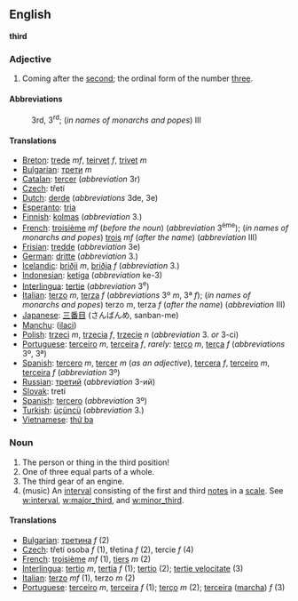 ==English==
'''third'''

===Adjective===

#Coming after the [[second]]; the ordinal form of the number [[three]].

====Abbreviations====
:3rd, 3<sup>rd</sup>; (''in names of monarchs and popes'') III

====Translations====

*[[Breton]]: [[trede]] ''mf'', [[teirvet]] ''f'', [[trivet]] ''m''
*[[Bulgarian]]: [[трети]] ''m''
*[[Catalan]]: [[tercer]] (''abbreviation'' 3r)
*[[Czech]]: třetí
*[[Dutch]]: [[derde]] (''abbreviations'' 3de, 3e)
*[[Esperanto]]: [[tria]]
*[[Finnish]]: [[kolmas]] (''abbreviation'' 3.)
*[[French]]: [[troisième]] ''mf'' (''before the noun'') (''abbreviation'' 3<sup>ème</sup>); (''in names of monarchs and popes'') [[trois]] ''mf'' (''after the name'') (''abbreviation'' III) 
*[[Frisian]]: [[tredde]] (''abbreviation'' 3e)
*[[German]]: [[dritte]] (''abbreviation'' 3.)
*[[Icelandic]]: [[þriðji]] ''m'', [[þriðja]] ''f'' (''abbreviation'' 3.)
*[[Indonesian]]: [[ketiga]] (''abbreviation'' ke-3)
*[[Interlingua]]: [[tertie]] (''abbreviation'' 3<sup>e</sup>)
*[[Italian]]: [[terzo]] ''m'', [[terza]] ''f'' (''abbreviations'' 3º ''m'', 3ª ''f''); (''in names of monarchs and popes'') terzo ''m'', terza ''f'' (''after the name'') (''abbreviation'' III)
*[[Japanese]]: [[三番目]] (さんばんめ, sanban-me)
*[[Manchu]]: ([[ilaci]])
*[[Polish]]: [[trzeci]] ''m'', [[trzecia]] ''f'', [[trzecie]] ''n'' (''abbreviation'' 3. ''or'' 3-ci)
*[[Portuguese]]: [[terceiro]] ''m'', [[terceira]] ''f'', ''rarely:'' [[terço]] ''m'', [[terça]] ''f'' (''abbreviations'' 3º, 3ª)
*[[Spanish]]: [[tercero]] ''m'', [[tercer]] ''m'' (''as an adjective''), [[tercera]] ''f'', [[terceiro]] ''m'', [[terceira]] ''f'' (''abbreviation'' 3º)
*[[Russian]]: [[третий]] (''abbreviation'' 3-ий)
*[[Slovak]]: tretí
*[[Spanish]]: [[tercero]] (''abbreviation'' 3º)
*[[Turkish]]: [[üçüncü]] (''abbreviation'' 3.)
*[[Vietnamese]]: [[thứ ba]]

===Noun===

#The person or thing in the third position!
#One of three equal parts of a whole.
#The third gear of an engine.
#(music) An [[interval]] consisting of the first and third [[notes]] in a [[scale]].  See [[w:interval]], [[w:major_third]], and [[w:minor_third]].

====Translations====

*[[Bulgarian]]: [[третина]] ''f'' (2)
*[[Czech]]:  třetí osoba ''f'' (1),  třetina ''f'' (2), tercie ''f'' (4)
*[[French]]: [[troisième]] ''mf'' (1), [[tiers]] ''m'' (2)
*[[Interlingua]]: [[tertio]] ''m'', [[tertia]] ''f'' (1); [[tertio]] (2); [[tertie velocitate]] (3)
*[[Italian]]: [[terzo]] ''mf'' (1), terzo ''m'' (2)
*[[Portuguese]]: [[terceiro]] ''m'', [[terceira]] ''f'' (1); [[terço]] ''m'' (2); [[terceira]] ([[marcha]]) ''f'' (3)